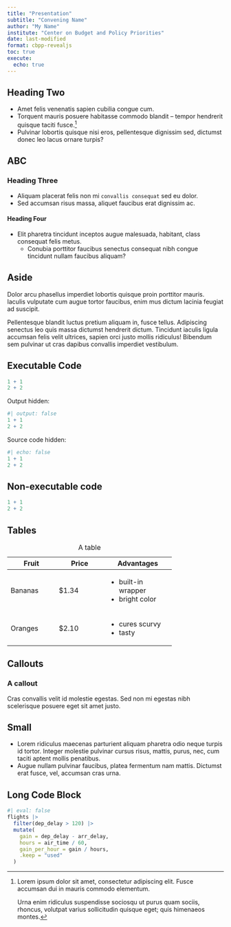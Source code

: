 ```yaml
---
title: "Presentation"
subtitle: "Convening Name"
author: "My Name"
institute: "Center on Budget and Policy Priorities"
date: last-modified
format: cbpp-revealjs
toc: true
execute: 
  echo: true
---
```


## Heading Two

-   Amet felis venenatis sapien cubilia congue cum.
-   Torquent mauris posuere habitasse commodo blandit -- tempor hendrerit quisque taciti fusce.[^1]
-   Pulvinar lobortis quisque nisi eros, pellentesque dignissim sed, dictumst donec leo lacus ornare turpis?

[^1]: Lorem ipsum dolor sit amet, consectetur adipiscing elit. Fusce accumsan dui in mauris commodo elementum.

    Urna enim ridiculus suspendisse sociosqu ut purus quam sociis, rhoncus, volutpat varius sollicitudin quisque eget; quis himenaeos montes.

## ABC

### Heading Three

-   Aliquam placerat felis non mi `convallis consequat` sed eu dolor.
-   Sed accumsan risus massa, aliquet faucibus erat dignissim ac.

#### Heading Four

-   Elit pharetra tincidunt inceptos augue malesuada, habitant, class consequat felis metus.
    -   Conubia porttitor faucibus senectus consequat nibh congue tincidunt nullam faucibus aliquam?

## Aside

Dolor arcu phasellus imperdiet lobortis quisque proin porttitor mauris. Iaculis vulputate cum augue tortor faucibus, enim mus dictum lacinia feugiat ad suscipit.

::: aside
Pellentesque blandit luctus pretium aliquam in, fusce tellus. Adipiscing senectus leo quis massa dictumst hendrerit dictum. Tincidunt iaculis ligula accumsan felis velit ultrices, sapien orci justo mollis ridiculus! Bibendum sem pulvinar ut cras dapibus convallis imperdiet vestibulum.
:::

## Executable Code

```r
1 + 1
2 + 2
```

Output hidden:

```r
#| output: false
1 + 1
2 + 2
```

Source code hidden:

```r
#| echo: false
1 + 1
2 + 2
```

## Non-executable code

```r
1 + 1
2 + 2
```

## Tables

+---------------+---------------+----------------------+
| Fruit         | Price         | Advantages           |
+===============+===============+======================+
| Bananas       | \$1.34        | -   built-in wrapper |
|               |               | -   bright color     |
+---------------+---------------+----------------------+
| Oranges       | \$2.10        | -   cures scurvy     |
|               |               | -   tasty            |
+---------------+---------------+----------------------+

: A table

## Callouts

::: callout-note
### A callout

Cras convallis velit id molestie egestas. Sed non mi egestas nibh scelerisque posuere eget sit amet justo.
:::

## Small {.smaller}

-   Lorem ridiculus maecenas parturient aliquam pharetra odio neque turpis id tortor. Integer molestie pulvinar cursus risus, mattis, purus, nec, cum taciti aptent mollis penatibus.
-   Augue nullam pulvinar faucibus, platea fermentum nam mattis. Dictumst erat fusce, vel, accumsan cras urna.

## Long Code Block

```r
#| eval: false
flights |> 
  filter(dep_delay > 120) |>
  mutate(
    gain = dep_delay - arr_delay,
    hours = air_time / 60,
    gain_per_hour = gain / hours,
    .keep = "used"
  )
```
